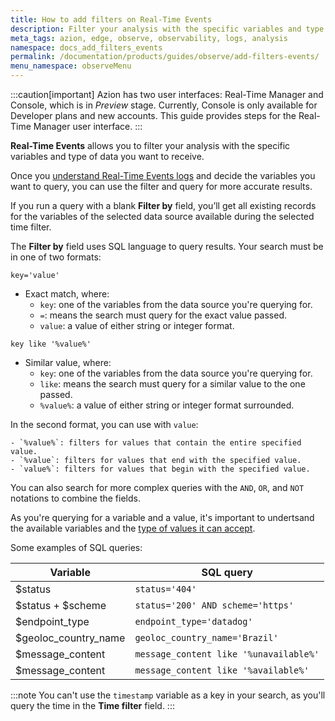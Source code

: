 ```yaml
---
title: How to add filters on Real-Time Events
description: Filter your analysis with the specific variables and type of data you want to receive.
meta_tags: azion, edge, observe, observability, logs, analysis
namespace: docs_add_filters_events
permalink: /documentation/products/guides/observe/add-filters-events/
menu_namespace: observeMenu
---
```


:::caution[important]
Azion has two user interfaces: Real-Time Manager and Console, which is in *Preview* stage. Currently, Console is only available for Developer plans and new accounts. This guide provides steps for the Real-Time Manager user interface.
:::

**Real-Time Events** allows you to filter your analysis with the specific variables and type of data you want to receive.

Once you [understand Real-Time Events logs](/en/documentation/products/guides/observe/understand-logs/) and decide the variables you want to query, you can use the filter and query for more accurate results.

If you run a query with a blank **Filter by** field, you’ll get all existing records for the variables of the selected data source available during the selected time filter.

The **Filter by** field uses SQL language to query results. Your search must be in one of two formats:

`key='value'`

- Exact match, where:
    - `key`: one of the variables from the data source you're querying for.
    - `=`: means the search must query for the exact value passed.
    - `value`: a value of either string or integer format.

`key like '%value%'`

- Similar value, where:
    - `key`: one of the variables from the data source you're querying for.
    - `like`: means the search must query for a similar value to the one passed.
    - `%value%`: a value of either string or integer format surrounded.

In the second format, you can use with `value`:

    - `%value%`: filters for values that contain the entire specified value.
    - `%value`: filters for values that end with the specified value. 
    - `value%`: filters for values that begin with the specified value.

You can also search for more complex queries with the `AND`, `OR`, and `NOT` notations to combine the fields.

As you're querying for a variable and a value, it's important to undertsand the available variables and the [type of values it can accept](/en/documentation/products/observe/real-time-events/#data-sources).

Some examples of SQL queries:

| Variable | SQL query |
| -------- | --------- |
| $status | `status='404'` |
| $status + $scheme | `status='200' AND scheme='https'` |
| $endpoint_type | `endpoint_type='datadog'` |
| $geoloc_country_name | `geoloc_country_name='Brazil'` |
| $message_content | `message_content like '%unavailable%'` |
| $message_content | `message_content like '%available%'` |

:::note
You can't use the `timestamp` variable as a key in your search, as you'll query the time in the **Time filter** field.
:::
<br /><br />
